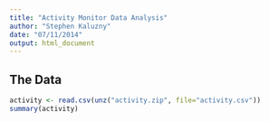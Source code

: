 ```yaml
---
title: "Activity Monitor Data Analysis"
author: "Stephen Kaluzny"
date: "07/11/2014"
output: html_document
---
```


## The Data
```r
activity <- read.csv(unz("activity.zip", file="activity.csv"))
summary(activity)
```